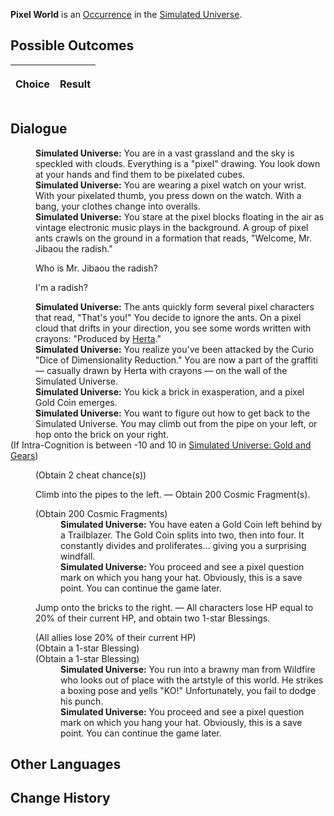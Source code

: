 {{Simulated Universe Event Infobox
|title         = Pixel World
|image         = Random Event Pixel.png
|type          =
|domains_su    = Occurrence
|domains_ext   = Occurrence
|domains_swarm = 
|domains_gng   = 
|requirements  =
|prev          = 
|next          = 
|indexRewards  =
|characters    = Herta
}}
'''Pixel World''' is an [[Simulated Universe/Occurrence|Occurrence]] in the [[Simulated Universe]].

==Possible Outcomes==
{| class="article-table"
!Choice
!Result

|}

<!--
==Gameplay Notes==

-->
==Dialogue==
{{Dialogue Start}}
:'''Simulated Universe:''' You are in a vast grassland and the sky is speckled with clouds. Everything is a "pixel" drawing. You look down at your hands and find them to be pixelated cubes.
:'''Simulated Universe:''' You are wearing a pixel watch on your wrist. With your pixelated thumb, you press down on the watch. With a bang, your clothes change into overalls.
:'''Simulated Universe:''' You stare at the pixel blocks floating in the air as vintage electronic music plays in the background. A group of pixel ants crawls on the ground in a formation that reads, "Welcome, Mr. Jibaou the radish."
:{{DIcon|Arrow}} Who is Mr. Jibaou the radish?
:{{DIcon|Arrow}} I'm a radish?
:'''Simulated Universe:''' The ants quickly form several pixel characters that read, "That's you!" You decide to ignore the ants. On a pixel cloud that drifts in your direction, you see some words written with crayons: "Produced by [[Herta]]."
:'''Simulated Universe:''' You realize you've been attacked by the Curio "Dice of Dimensionality Reduction." You are now a part of the graffiti &mdash; casually drawn by Herta with crayons &mdash; on the wall of the Simulated Universe.
:'''Simulated Universe:''' You kick a brick in exasperation, and a pixel Gold Coin emerges.
:'''Simulated Universe:''' You want to figure out how to get back to the Simulated Universe. You may climb out from the pipe on your left, or hop onto the brick on your right.
;(If Intra-Cognition is between -10 and 10 in [[Simulated Universe: Gold and Gears]])
:{{SU Special Dialogue|Erudition|Find the "Cheat Room."|Obtain 2 cheat chance(s).}}
:;(Obtain 2 cheat chance(s))
:{{DIcon|Star}} Climb into the pipes to the left. &mdash; Obtain 200 Cosmic Fragment(s).
:;(Obtain 200 Cosmic Fragments)
::'''Simulated Universe:''' You have eaten a Gold Coin left behind by a Trailblazer. The Gold Coin splits into two, then into four. It constantly divides and proliferates... giving you a surprising windfall.
::'''Simulated Universe:''' You proceed and see a pixel question mark on which you hang your hat. Obviously, this is a save point. You can continue the game later.
:{{DIcon|Star}} Jump onto the bricks to the right. &mdash; All characters lose HP equal to 20% of their current HP, and obtain two 1-star Blessings.
:;(All allies lose 20% of their current HP)
:;(Obtain a 1-star Blessing)
:;(Obtain a 1-star Blessing)
::'''Simulated Universe:''' You run into a brawny man from Wildfire who looks out of place with the artstyle of this world. He strikes a boxing pose and yells "KO!" Unfortunately, you fail to dodge his punch.
::'''Simulated Universe:''' You proceed and see a pixel question mark on which you hang your hat. Obviously, this is a save point. You can continue the game later.
{{Dialogue End}}

==Other Languages==
{{Other Languages
|en   = Pixel World
|zhs  = 像素世界
|zht  = 像素世界
|ja   = ピクセルワールド
|ko   = 픽셀 월드
|es   = Mundo de píxeles
|fr   = Monde de pixels
|ru   = Пиксельный мир
|th   = โลกพิกเซล
|vi   = Thế Giới Pixel
|de   = Pixelwelt
|id   = Dunia Piksel
|pt   = Mundo Pixelado
}}

==Change History==
{{Change History|<!--unknown-->}}
